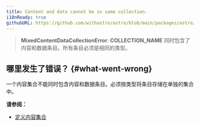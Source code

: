 ```yaml
---
title: Content and data cannot be in same collection.
i18nReady: true
githubURL: https://github.com/withastro/astro/blob/main/packages/astro/src/core/errors/errors-data.ts
---
```


> **MixedContentDataCollectionError**: **COLLECTION_NAME** 同时包含了内容和数据条目。所有条目必须是相同的类型。

## 哪里发生了错误？ \{#what-went-wrong\}

一个内容集合不能同时包含内容和数据条目。必须按类型将条目存储在单独的集合中。

**请参阅：**

- [定义内容集合](/zh-cn/guides/content-collections/#defining-collections)
